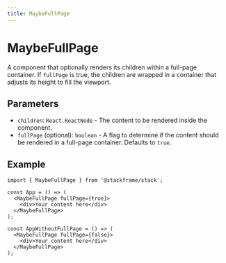 ```yaml
---
title: MaybeFullPage
---
```


# MaybeFullPage

A component that optionally renders its children within a full-page container. If `fullPage` is true, the children are wrapped in a container that adjusts its height to fill the viewport.

## Parameters

- `children`: `React.ReactNode` - The content to be rendered inside the component.
- `fullPage` (optional): `boolean` - A flag to determine if the content should be rendered in a full-page container. Defaults to `true`.

## Example

```tsx
import { MaybeFullPage } from '@stackframe/stack';

const App = () => (
  <MaybeFullPage fullPage={true}>
    <div>Your content here</div>
  </MaybeFullPage>
);

const AppWithoutFullPage = () => (
  <MaybeFullPage fullPage={false}>
    <div>Your content here</div>
  </MaybeFullPage>
);
```
